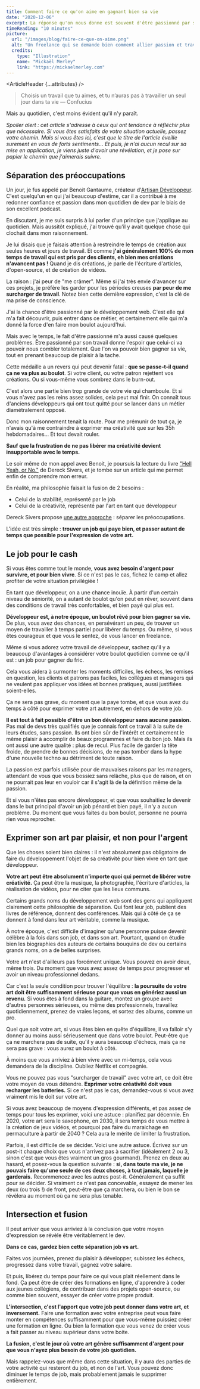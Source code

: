 ```yaml
---
title: Comment faire ce qu'on aime en gagnant bien sa vie
date: "2020-12-06"
excerpt: La réponse qu'on nous donne est souvent d'être passionné par son boulot. Je propose une autre approche.
timeReading: "10 minutes"
picture:
  url: "/images/blog/faire-ce-que-on-aime.png"
  alt: "Un freelance qui se demande bien comment allier passion et travail..."
  credits:
    type: "Illustration"
    name: "Mickaël Merley"
    link: "https://mickaelmerley.com"
---
```



<ArticleHeader {...attributes} />

<div className="article-content">

> Choisis un travail que tu aimes, et tu n’auras pas à travailler un seul jour dans ta vie — Confucius

Mais au quotidien, c'est moins évident qu'il n'y paraît.

_Spoiler alert : cet article s'adresse à ceux qui ont tendance à réfléchir plus que nécessaire. Si vous êtes satisfaits de votre situation actuelle, passez votre chemin. Mais si vous êtes ici, c'est que le titre de l'article éveille surement en vous de forts sentiments... Et puis, je n'ai aucun recul sur sa mise en application, je viens juste d'avoir une révélation, et je pose sur papier le chemin que j'aimerais suivre._

## Séparation des préoccupations

Un jour, je fus appelé par Benoit Gantaume, créateur d'[Artisan Développeur](https://artisandeveloppeur.fr). C'est quelqu'un en qui j'ai beaucoup d'estime, car il a contribué à me redonner confiance et passion dans mon quotidien de dev par le biais de son excellent podcast.

En discutant, je me suis surpris à lui parler d'un principe que j'applique au quotidien. Mais aussitôt expliqué, j'ai trouvé qu'il y avait quelque chose qui clochait dans mon raisonnement.

Je lui disais que je faisais attention à restreindre le temps de création aux seules heures et jours de travail. Et comme **j'ai généralement 100% de mon temps de travail qui est pris par des clients, eh bien mes créations n'avancent pas !** Quand je dis créations, je parle de l'écriture d'articles, d'open-source, et de création de vidéos.

La raison : j'ai peur de "me crâmer". Même si j'ai très envie d'avancer sur ces projets, je préfère les garder pour les périodes creuses **par peur de me surcharger de travail**. Notez bien cette dernière expression, c'est la clé de ma prise de conscience.

J'ai la chance d'être passionné par le développement web. C'est elle qui m'a fait découvrir, puis entrer dans ce métier, et certainement elle qui m'a donné la force d'en faire mon boulot aujourd'hui.

Mais avec le temps, le fait d'être passionné m'a aussi causé quelques problèmes. Être passionné par son travail donne l'espoir que celui-ci va pouvoir nous combler totalement. Que l'on va pouvoir bien gagner sa vie, tout en prenant beaucoup de plaisir à la tache.

Cette médaille a un revers qui peut devenir fatal : **que se passe-t-il quand ça ne va plus au boulot**. Si votre client, ou votre patron rejettent vos créations. Ou si vous-même vous sombrez dans le burn-out.

C'est alors une partie bien trop grande de votre vie qui chamboule. Et si vous n'avez pas les reins assez solides, cela peut mal finir. On connaît tous d'anciens développeurs qui ont tout quitté pour se lancer dans un métier diamétralement opposé.

Donc mon raisonnement tenait la route. Pour me prémunir de tout ça, je n'avais qu'à me contraindre à exprimer ma créativité que sur les 35h hebdomadaires... Et tout devait rouler.

**Sauf que la frustration de ne pas libérer ma créativité devient insupportable avec le temps.**

Le soir même de mon appel avec Benoit, je poursuis la lecture du livre ["Hell Yeah, or No."](https://sive.rs/n) de Dereck Sivers, et je tombe sur un article qui me permet enfin de comprendre mon erreur.

En réalité, ma philosophie faisait la fusion de 2 besoins :

- Celui de la stabilité, représenté par le job
- Celui de la créativité, représenté par l'art en tant que développeur

Dereck Sivers propose [une autre approche](https://sive.rs/balance) : séparer les préoccupations.

L'idée est très simple : **trouver un job qui paye bien, et passer autant de temps que possible pour l'expression de votre art.**

## Le job pour le cash

Si vous êtes comme tout le monde, **vous avez besoin d'argent pour survivre, et pour bien vivre**. Si ce n'est pas le cas, fichez le camp et allez profiter de votre situation privilégiée !

En tant que développeur, on a une chance inouïe. À partir d'un certain niveau de séniorité, on a autant de boulot qu'on peut en rêver, souvent dans des conditions de travail très confortables, et bien payé qui plus est.

**Développeur est, à notre époque, un boulot rêvé pour bien gagner sa vie.** De plus, vous avez des chances, en persévérant un peu, de trouver un moyen de travailler à temps partiel pour libérer du temps. Ou même, si vous êtes courageux et que vous le sentez, de vous lancer en freelance.

Même si vous adorez votre travail de développeur, sachez qu'il y a beaucoup d'avantages à considérer votre boulot quotidien comme ce qu'il est : un job pour gagner du fric.

Cela vous aidera à surmonter les moments difficiles, les échecs, les remises en question, les clients et patrons pas faciles, les collègues et managers qui ne veulent pas appliquer vos idées et bonnes pratiques, aussi justifiées soient-elles.

Ça ne sera pas grave, du moment que la paye tombe, et que vous avez du temps à côté pour exprimer votre art autrement, en dehors de votre job.

**Il est tout à fait possible d'être un bon développeur sans aucune passion.** Pas mal de devs très qualifiés que je connais font ce travail à la suite de leurs études, sans passion. Ils ont bien sûr de l'intérêt et certainement le même plaisir à accomplir de beaux programmes et faire du bon job. Mais ils ont aussi une autre qualité : plus de recul. Plus facile de garder la tête froide, de prendre de bonnes décisions, de ne pas tomber dans la hype d'une nouvelle techno au détriment de toute raison.

La passion est parfois utilisée pour de mauvaises raisons par les managers, attendant de vous que vous bossiez sans relâche, plus que de raison, et on ne pourrait pas leur en vouloir car il s'agit là de la définition même de la passion.

Et si vous n'êtes pas encore développeur, et que vous souhaitiez le devenir dans le but principal d'avoir un job pénard et bien payé, il n'y a aucun problème. Du moment que vous faites du bon boulot, personne ne pourra rien vous reprocher.

## Exprimer son art par plaisir, et non pour l'argent

Que les choses soient bien claires : il n'est absolument pas obligatoire de faire du développement l'objet de sa créativité pour bien vivre en tant que développeur.

**Votre art peut être absolument n'importe quoi qui permet de libérer votre créativité.** Ça peut être la musique, la photographie, l'écriture d'articles, la réalisation de vidéos, pour ne citer que les lieux communs.

Certains grands noms du développement web sont des gens qui appliquent clairement cette philosophie de séparation. Qui font leur job, publient des livres de référence, donnent des conférences. Mais qui à côté de ça se donnent à fond dans leur art véritable, comme la musique.

À notre époque, c'est difficile d'imaginer qu'une personne puisse devenir célèbre à la fois dans son job, et dans son art. Pourtant, quand on étudie bien les biographies des auteurs de certains bouquins de dev ou certains grands noms, on a de belles surprises.

Votre art n'est d'ailleurs pas forcément unique. Vous pouvez en avoir deux, même trois. Du moment que vous avez assez de temps pour progresser et avoir un niveau professionnel dedans.

Car c'est la seule condition pour trouver l'équilibre : **la poursuite de votre art doit être suffisamment sérieuse pour que vous en génériez aussi un revenu.** Si vous êtes à fond dans la guitare, montez un groupe avec d'autres personnes sérieuses, ou même des professionnels, travaillez quotidiennement, prenez de vraies leçons, et sortez des albums, comme un pro.

Quel que soit votre art, si vous êtes bien en quête d'équilibre, il va falloir s'y donner au moins aussi sérieusement que dans votre boulot. Peut-être que ça ne marchera pas de suite, qu'il y aura beaucoup d'échecs, mais ça ne sera pas grave : vous aurez un boulot à côté.

À moins que vous arriviez à bien vivre avec un mi-temps, cela vous demandera de la discipline. Oubliez Netflix et compagnie.

Vous ne pouvez pas vous "surcharger de travail" avec votre art, ce doit être votre moyen de vous détendre. **Exprimer votre créativité doit vous recharger les batteries.** Si ce n'est pas le cas, demandez-vous si vous avez vraiment mis le doit sur votre art.

Si vous avez beaucoup de moyens d'expression différents, et pas assez de temps pour tous les exprimer, voici une astuce : planifiez par décennie. En 2020, votre art sera le saxophone, en 2030, il sera temps de vous mettre à la création de jeux vidéos, et pourquoi pas faire du maraichage en permaculture à partir de 2040 ? Cela aura le mérite de limiter la frustration.

Parfois, il est difficile de se décider. Voici une autre astuce. Écrivez sur un post-it chaque choix que vous n'arrivez pas à sacrifier (idéalement 2 ou 3, sinon c'est que vous êtes vraiment un gros gourmand). Prenez en deux au hasard, et posez-vous la question suivante : **si, dans toute ma vie, je ne pouvais faire qu'une seule de ces deux choses, à tout jamais, laquelle je garderais.** Recommencez avec les autres post-it. Généralement ça suffit pour se décider. Si vraiment ce n'est pas concevable, essayez de mener les deux (ou trois !) de front, peut-être que ça marchera, ou bien le bon se révèlera au moment où ça ne sera plus tenable.

## Intersection et fusion

Il peut arriver que vous arriviez à la conclusion que votre moyen d'expression se révèle être véritablement le dev.

**Dans ce cas, gardez bien cette séparation job vs art.**

Faites vos journées, prenez du plaisir à développer, subissez les échecs, progressez dans votre travail, gagnez votre salaire.

Et puis, libérez du temps pour faire ce qui vous plait réellement dans le fond. Ça peut être de créer des formations en ligne, d'apprendre à coder aux jeunes collégiens, de contribuer dans des projets open-source, ou comme bien souvent, essayer de créer votre propre produit.

**L'intersection, c'est l'apport que votre job peut donner dans votre art, et inversement.** Faire une formation avec votre entreprise peut vous faire monter en compétences suffisamment pour que vous-même puissiez créer une formation en ligne. Ou bien la formation que vous venez de créer vous a fait passer au niveau supérieur dans votre boite.

**La fusion, c'est le jour où votre art génère suffisamment d'argent pour que vous n'ayez plus besoin de votre job quotidien.**

Mais rappelez-vous que même dans cette situation, il y aura des parties de votre activité qui resteront du job, et non de l'art. Vous pouvez donc diminuer le temps de job, mais probablement jamais le supprimer entièrement.

</div>
